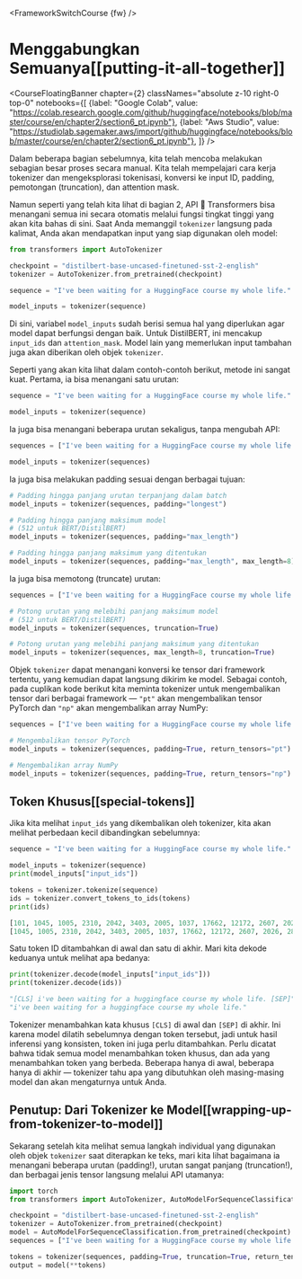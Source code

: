 <FrameworkSwitchCourse {fw} />

# Menggabungkan Semuanya[[putting-it-all-together]]

<CourseFloatingBanner chapter={2}
  classNames="absolute z-10 right-0 top-0"
  notebooks={[
    {label: "Google Colab", value: "https://colab.research.google.com/github/huggingface/notebooks/blob/master/course/en/chapter2/section6_pt.ipynb"},
    {label: "Aws Studio", value: "https://studiolab.sagemaker.aws/import/github/huggingface/notebooks/blob/master/course/en/chapter2/section6_pt.ipynb"},
]} />

Dalam beberapa bagian sebelumnya, kita telah mencoba melakukan sebagian besar proses secara manual. Kita telah mempelajari cara kerja tokenizer dan mengeksplorasi tokenisasi, konversi ke input ID, padding, pemotongan (truncation), dan attention mask.

Namun seperti yang telah kita lihat di bagian 2, API 🤗 Transformers bisa menangani semua ini secara otomatis melalui fungsi tingkat tinggi yang akan kita bahas di sini. Saat Anda memanggil `tokenizer` langsung pada kalimat, Anda akan mendapatkan input yang siap digunakan oleh model:

```py
from transformers import AutoTokenizer

checkpoint = "distilbert-base-uncased-finetuned-sst-2-english"
tokenizer = AutoTokenizer.from_pretrained(checkpoint)

sequence = "I've been waiting for a HuggingFace course my whole life."

model_inputs = tokenizer(sequence)
```

Di sini, variabel `model_inputs` sudah berisi semua hal yang diperlukan agar model dapat berfungsi dengan baik. Untuk DistilBERT, ini mencakup `input_ids` dan `attention_mask`. Model lain yang memerlukan input tambahan juga akan diberikan oleh objek `tokenizer`.

Seperti yang akan kita lihat dalam contoh-contoh berikut, metode ini sangat kuat. Pertama, ia bisa menangani satu urutan:

```py
sequence = "I've been waiting for a HuggingFace course my whole life."

model_inputs = tokenizer(sequence)
```

Ia juga bisa menangani beberapa urutan sekaligus, tanpa mengubah API:

```py
sequences = ["I've been waiting for a HuggingFace course my whole life.", "So have I!"]

model_inputs = tokenizer(sequences)
```

Ia juga bisa melakukan padding sesuai dengan berbagai tujuan:

```py
# Padding hingga panjang urutan terpanjang dalam batch
model_inputs = tokenizer(sequences, padding="longest")

# Padding hingga panjang maksimum model
# (512 untuk BERT/DistilBERT)
model_inputs = tokenizer(sequences, padding="max_length")

# Padding hingga panjang maksimum yang ditentukan
model_inputs = tokenizer(sequences, padding="max_length", max_length=8)
```

Ia juga bisa memotong (truncate) urutan:

```py
sequences = ["I've been waiting for a HuggingFace course my whole life.", "So have I!"]

# Potong urutan yang melebihi panjang maksimum model
# (512 untuk BERT/DistilBERT)
model_inputs = tokenizer(sequences, truncation=True)

# Potong urutan yang melebihi panjang maksimum yang ditentukan
model_inputs = tokenizer(sequences, max_length=8, truncation=True)
```

Objek `tokenizer` dapat menangani konversi ke tensor dari framework tertentu, yang kemudian dapat langsung dikirim ke model. Sebagai contoh, pada cuplikan kode berikut kita meminta tokenizer untuk mengembalikan tensor dari berbagai framework — `"pt"` akan mengembalikan tensor PyTorch dan `"np"` akan mengembalikan array NumPy:

```py
sequences = ["I've been waiting for a HuggingFace course my whole life.", "So have I!"]

# Mengembalikan tensor PyTorch
model_inputs = tokenizer(sequences, padding=True, return_tensors="pt")

# Mengembalikan array NumPy
model_inputs = tokenizer(sequences, padding=True, return_tensors="np")
```

## Token Khusus[[special-tokens]]

Jika kita melihat `input_ids` yang dikembalikan oleh tokenizer, kita akan melihat perbedaan kecil dibandingkan sebelumnya:

```py
sequence = "I've been waiting for a HuggingFace course my whole life."

model_inputs = tokenizer(sequence)
print(model_inputs["input_ids"])

tokens = tokenizer.tokenize(sequence)
ids = tokenizer.convert_tokens_to_ids(tokens)
print(ids)
```

```python out
[101, 1045, 1005, 2310, 2042, 3403, 2005, 1037, 17662, 12172, 2607, 2026, 2878, 2166, 1012, 102]
[1045, 1005, 2310, 2042, 3403, 2005, 1037, 17662, 12172, 2607, 2026, 2878, 2166, 1012]
```

Satu token ID ditambahkan di awal dan satu di akhir. Mari kita dekode keduanya untuk melihat apa bedanya:

```py
print(tokenizer.decode(model_inputs["input_ids"]))
print(tokenizer.decode(ids))
```

```python out
"[CLS] i've been waiting for a huggingface course my whole life. [SEP]"
"i've been waiting for a huggingface course my whole life."
```

Tokenizer menambahkan kata khusus `[CLS]` di awal dan `[SEP]` di akhir. Ini karena model dilatih sebelumnya dengan token tersebut, jadi untuk hasil inferensi yang konsisten, token ini juga perlu ditambahkan. Perlu dicatat bahwa tidak semua model menambahkan token khusus, dan ada yang menambahkan token yang berbeda. Beberapa hanya di awal, beberapa hanya di akhir — tokenizer tahu apa yang dibutuhkan oleh masing-masing model dan akan mengaturnya untuk Anda.

## Penutup: Dari Tokenizer ke Model[[wrapping-up-from-tokenizer-to-model]]

Sekarang setelah kita melihat semua langkah individual yang digunakan oleh objek `tokenizer` saat diterapkan ke teks, mari kita lihat bagaimana ia menangani beberapa urutan (padding!), urutan sangat panjang (truncation!), dan berbagai jenis tensor langsung melalui API utamanya:

```py
import torch
from transformers import AutoTokenizer, AutoModelForSequenceClassification

checkpoint = "distilbert-base-uncased-finetuned-sst-2-english"
tokenizer = AutoTokenizer.from_pretrained(checkpoint)
model = AutoModelForSequenceClassification.from_pretrained(checkpoint)
sequences = ["I've been waiting for a HuggingFace course my whole life.", "So have I!"]

tokens = tokenizer(sequences, padding=True, truncation=True, return_tensors="pt")
output = model(**tokens)
```
